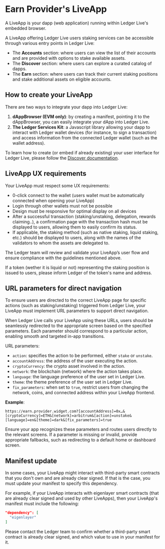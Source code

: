  
# Earn Provider's LiveApp

A LiveApp is your dapp (web application) running within Ledger Live's embedded browser. 

A LiveApp offering Ledger Live users staking services can be accessible through various entry points in Ledger Live:
- The **Accounts** section: where users can view the list of their accounts and are provided with options to stake available assets.
- The **Discover** section: where users can explore a curated catalog of dapps.
- The **Earn** section: where users can track their current staking positions and stake additional assets on eligible accounts.

## How to create your LiveApp
There are two ways to integrate your dapp into Ledger Live:
1. **dAppBrowser (EVM only)**: by creating a manifest, pointing it to the dAppBrowser, you can easily integrate your dApp into Ledger Live.
2. **The Ledger Services Kit**: a Javascript library allowing your dapp to interact with Ledger wallet devices (for instance, to sign a transaction) and access information from the connected Ledger wallet (such as the wallet address).

To learn how to create (or embed if already existing) your user interface for Ledger Live, please follow the [Discover documentation](https://developers.ledger.com/docs/ledger-live/discover/getting-started).

## LiveApp UX requirements

Your LiveApp must respect some UX requirements:
- 0-click connect to the wallet (users wallet must be automatically connected when opening your LiveApp)
- Login through other wallets must not be possible
- Design must be responsive for optimal display on all devices
- After a successful transaction (staking/unstaking, delegation, rewards claiming..), a confirmation page with the transaction hash must be displayed to users, allowing them to easily confirm its status.
- If applicable, the staking method (such as native staking, liquid staking, etc.) should be displayed to users, along with the names of the validators to whom the assets are delegated to.

The Ledger team will review and validate your LiveApp’s user flow and ensure compliance with the guidelines mentioned above.

<Callout type="info" emoji="👉">
If a token (wether it is liquid or not) representing the staking position is issued to users, please inform Ledger of the token's name and address.
</Callout>

## URL parameters for direct navigation

To ensure users are directed to the correct LiveApp page for specific actions (such as staking/unstaking) triggered from Ledger Live, your LiveApp must implement URL parameters to support direct navigation.

When Ledger Live calls your LiveApp using these URLs, users should be seamlessly redirected to the appropriate screen based on the specified parameters. Each parameter should correspond to a particular action, enabling smooth and targeted in-app transitions.

URL parameters:
- `action`: specifies the action to be performed, either `stake` or `unstake`.
- `accountAddress`: the address of the user executing the action.
- `cryptoCurrency`: the crypto asset involved in the action.
- `network`: the blockchain (network) where the action takes place.
- `language`: the language preference of the user set in Ledger Live.
- `theme`: the theme preference of the user set in Ledger Live.
- `fix_parameters`: when set to `true`, restrict users from changing the network, coins, and connected address within your LiveApp frontend.

**Example**:

```
https://earn.provider.widget.com?[accountAddress]=0x…&[cryptoCurrency]=ETH&[network]=arbitrum&[action]=unstake&[language]=en&[theme]=dark&[fix_parameters]=true
```

Ensure your app recognizes these parameters and routes users directly to the relevant screens. If a parameter is missing or invalid, provide appropriate fallbacks, such as redirecting to a default home or dashboard screen.

## Manifest update

In some cases, your LiveApp might interact with third-party smart contracts that you don't own and are already clear signed. If that is the case, you must update your manifest to specify this dependency. 

For example, if your LiveApp interacts with eigenlayer smart contracts (that are already clear signed and used by other LiveApps), then your LiveApp's manifest must include the following:

```json
"dependency": [
  "eigenlayer"
]
```

Please contact the Ledger team to confirm whether a third-party smart contract is already clear signed, and which value to use in your manifest for it.